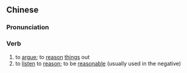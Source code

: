 ==Chinese==
{{zh-forms|s=说理}}

===Pronunciation===
{{zh-pron
|m=shuōlǐ
|c=syut3 lei5
|mn=qz,xm,zz:soat-lí
|cat=v
}}

===Verb===
{{zh-verb}}

# to [[argue]]; to [[reason]] [[thing]]s out
# to [[listen]] to [[reason]]; to be [[reasonable]] (usually used in the negative)
